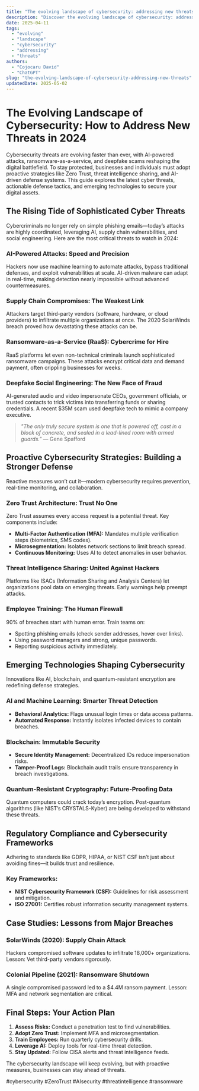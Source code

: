 ```yaml
---
title: "The evolving landscape of cybersecurity: addressing new threats"
description: "Discover the evolving landscape of cybersecurity: addressing new threats with this in-depth guide, providing actionable insights and practical tips to boost your knowledge and results."
date: 2025-04-11
tags:
  - "evolving"
  - "landscape"
  - "cybersecurity"
  - "addressing"
  - "threats"
authors:
  - "Cojocaru David"
  - "ChatGPT"
slug: "the-evolving-landscape-of-cybersecurity-addressing-new-threats"
updatedDate: 2025-05-02
---
```


# The Evolving Landscape of Cybersecurity: How to Address New Threats in 2024  

Cybersecurity threats are evolving faster than ever, with AI-powered attacks, ransomware-as-a-service, and deepfake scams reshaping the digital battlefield. To stay protected, businesses and individuals must adopt proactive strategies like Zero Trust, threat intelligence sharing, and AI-driven defense systems. This guide explores the latest cyber threats, actionable defense tactics, and emerging technologies to secure your digital assets.  

## The Rising Tide of Sophisticated Cyber Threats  

Cybercriminals no longer rely on simple phishing emails—today’s attacks are highly coordinated, leveraging AI, supply chain vulnerabilities, and social engineering. Here are the most critical threats to watch in 2024:  

### AI-Powered Attacks: Speed and Precision  
Hackers now use machine learning to automate attacks, bypass traditional defenses, and exploit vulnerabilities at scale. AI-driven malware can adapt in real-time, making detection nearly impossible without advanced countermeasures.  

### Supply Chain Compromises: The Weakest Link  
Attackers target third-party vendors (software, hardware, or cloud providers) to infiltrate multiple organizations at once. The 2020 SolarWinds breach proved how devastating these attacks can be.  

### Ransomware-as-a-Service (RaaS): Cybercrime for Hire  
RaaS platforms let even non-technical criminals launch sophisticated ransomware campaigns. These attacks encrypt critical data and demand payment, often crippling businesses for weeks.  

### Deepfake Social Engineering: The New Face of Fraud  
AI-generated audio and video impersonate CEOs, government officials, or trusted contacts to trick victims into transferring funds or sharing credentials. A recent $35M scam used deepfake tech to mimic a company executive.  

> _"The only truly secure system is one that is powered off, cast in a block of concrete, and sealed in a lead-lined room with armed guards."_ — Gene Spafford  

## Proactive Cybersecurity Strategies: Building a Stronger Defense  

Reactive measures won’t cut it—modern cybersecurity requires prevention, real-time monitoring, and collaboration.  

### Zero Trust Architecture: Trust No One  
Zero Trust assumes every access request is a potential threat. Key components include:  
- **Multi-Factor Authentication (MFA):** Mandates multiple verification steps (biometrics, SMS codes).  
- **Microsegmentation:** Isolates network sections to limit breach spread.  
- **Continuous Monitoring:** Uses AI to detect anomalies in user behavior.  

### Threat Intelligence Sharing: United Against Hackers  
Platforms like ISACs (Information Sharing and Analysis Centers) let organizations pool data on emerging threats. Early warnings help preempt attacks.  

### Employee Training: The Human Firewall  
90% of breaches start with human error. Train teams on:  
- Spotting phishing emails (check sender addresses, hover over links).  
- Using password managers and strong, unique passwords.  
- Reporting suspicious activity immediately.  

## Emerging Technologies Shaping Cybersecurity  

Innovations like AI, blockchain, and quantum-resistant encryption are redefining defense strategies.  

### AI and Machine Learning: Smarter Threat Detection  
- **Behavioral Analytics:** Flags unusual login times or data access patterns.  
- **Automated Response:** Instantly isolates infected devices to contain breaches.  

### Blockchain: Immutable Security  
- **Secure Identity Management:** Decentralized IDs reduce impersonation risks.  
- **Tamper-Proof Logs:** Blockchain audit trails ensure transparency in breach investigations.  

### Quantum-Resistant Cryptography: Future-Proofing Data  
Quantum computers could crack today’s encryption. Post-quantum algorithms (like NIST’s CRYSTALS-Kyber) are being developed to withstand these threats.  

## Regulatory Compliance and Cybersecurity Frameworks  

Adhering to standards like GDPR, HIPAA, or NIST CSF isn’t just about avoiding fines—it builds trust and resilience.  

### Key Frameworks:  
- **NIST Cybersecurity Framework (CSF):** Guidelines for risk assessment and mitigation.  
- **ISO 27001:** Certifies robust information security management systems.  

## Case Studies: Lessons from Major Breaches  

### SolarWinds (2020): Supply Chain Attack  
Hackers compromised software updates to infiltrate 18,000+ organizations. Lesson: Vet third-party vendors rigorously.  

### Colonial Pipeline (2021): Ransomware Shutdown  
A single compromised password led to a $4.4M ransom payment. Lesson: MFA and network segmentation are critical.  

## Final Steps: Your Action Plan  

1. **Assess Risks:** Conduct a penetration test to find vulnerabilities.  
2. **Adopt Zero Trust:** Implement MFA and microsegmentation.  
3. **Train Employees:** Run quarterly cybersecurity drills.  
4. **Leverage AI:** Deploy tools for real-time threat detection.  
5. **Stay Updated:** Follow CISA alerts and threat intelligence feeds.  

The cybersecurity landscape will keep evolving, but with proactive measures, businesses can stay ahead of threats.  

#cybersecurity #ZeroTrust #AIsecurity #threatintelligence #ransomware